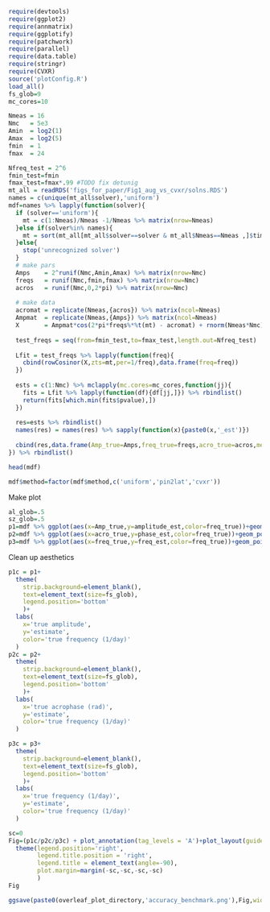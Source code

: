 ```r
require(devtools)
require(ggplot2)
require(annmatrix)
require(ggplotify)
require(patchwork)
require(parallel)
require(data.table)
require(stringr)
require(CVXR)
source('plotConfig.R')
load_all()
fs_glob=9
mc_cores=10
```

```r
Nmeas = 16 
Nmc   = 5e3
Amin  = log2(1)
Amax  = log2(5)
fmin  = 1
fmax  = 24

Nfreq_test = 2^6
fmin_test=fmin
fmax_test=fmax*.99 #TODO fix detunig
mt_all = readRDS('figs_for_paper/Fig1_aug_vs_cvxr/solns.RDS')
names = c(unique(mt_all$solver),'uniform')
mdf=names %>% lapply(function(solver){
  if (solver=='uniform'){
    mt = c(1:Nmeas)/Nmeas -1/Nmeas %>% matrix(nrow=Nmeas)
  }else if(solver%in% names){
    mt = sort(mt_all[mt_all$solver==solver & mt_all$Nmeas==Nmeas ,]$time)
  }else{
    stop('unrecognized solver')
  }
  # make pars
  Amps    = 2^runif(Nmc,Amin,Amax) %>% matrix(nrow=Nmc)
  freqs   = runif(Nmc,fmin,fmax) %>% matrix(nrow=Nmc)
  acros   = runif(Nmc,0,2*pi) %>% matrix(nrow=Nmc)
  
  # make data
  acromat = replicate(Nmeas,{acros}) %>% matrix(ncol=Nmeas)
  Ampmat  = replicate(Nmeas,{Amps}) %>% matrix(ncol=Nmeas)
  X       = Ampmat*cos(2*pi*freqs%*%t(mt) - acromat) + rnorm(Nmeas*Nmc) %>% matrix(nrow=Nmc)
 
  test_freqs = seq(from=fmin_test,to=fmax_test,length.out=Nfreq_test) 
  
  Lfit = test_freqs %>% lapply(function(freq){
    cbind(rowCosinor(X,zts=mt,per=1/freq),data.frame(freq=freq))
  }) 
  
  ests = c(1:Nmc) %>% mclapply(mc.cores=mc_cores,function(jj){
    fits = Lfit %>% lapply(function(df){df[jj,]}) %>% rbindlist()
    return(fits[which.min(fits$pvalue),])
  })
  
  res=ests %>% rbindlist()
  names(res) = names(res) %>% sapply(function(x){paste0(x,'_est')})
 
  cbind(res,data.frame(Amp_true=Amps,freq_true=freqs,acro_true=acros,method=solver)) 
}) %>% rbindlist()

head(mdf)

mdf$method=factor(mdf$method,c('uniform','pin2lat','cvxr'))
```
Make plot
```r
al_glob=.5
sz_glob=.5
p1=mdf %>% ggplot(aes(x=Amp_true,y=amplitude_est,color=freq_true))+geom_point(alpha=al_glob,size=sz_glob) + facet_wrap(~method,nrow=1)+scale_color_viridis_c()+scale_y_continuous(trans='log2')+scale_x_continuous(trans='log2')
p2=mdf %>% ggplot(aes(x=acro_true,y=phase_est,color=freq_true))+geom_point(alpha=al_glob,size=sz_glob) + facet_wrap(~method,nrow=1)+scale_color_viridis_c()
p3=mdf %>% ggplot(aes(x=freq_true,y=freq_est,color=freq_true))+geom_point(alpha=al_glob,size=sz_glob) + facet_wrap(~method,nrow=1)+scale_color_viridis_c()

```

Clean up aesthetics
```r

p1c = p1+
  theme(
    strip.background=element_blank(),
    text=element_text(size=fs_glob),
    legend.position='bottom'
    )+
  labs(
    x='true amplitude',
    y='estimate',
    color='true frequency (1/day)'
  )
p2c = p2+
  theme(
    strip.background=element_blank(),
    text=element_text(size=fs_glob),
    legend.position='bottom'
    )+
  labs(
    x='true acrophase (rad)',
    y='estimate',
    color='true frequency (1/day)'
  )

p3c = p3+
  theme(
    strip.background=element_blank(),
    text=element_text(size=fs_glob),
    legend.position='bottom'
    )+
  labs(
    x='true frequency (1/day)',
    y='estimate',
    color='true frequency (1/day)'
  )

sc=0
Fig=(p1c/p2c/p3c) + plot_annotation(tag_levels = 'A')+plot_layout(guides='collect')&
  theme(legend.position='right',
        legend.title.position = 'right',
        legend.title = element_text(angle=-90),
        plot.margin=margin(-sc,-sc,-sc,-sc)
        )
Fig

ggsave(paste0(overleaf_plot_directory,'accuracy_benchmark.png'),Fig,width = 6,height=6,device='png',dpi=600)
```